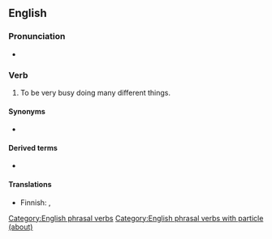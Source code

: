 {{also|runabout}}
==English==

===Pronunciation===
* {{audio|En-au-run about.ogg|Audio (AU)|lang=en}}

===Verb===
{{en-verb|runs about|running about|ran about|run about}}

# {{lb|en|idiomatic|intransitive}} To be very busy doing many different things.
#: {{ux|en|I've been '''running about''' all week getting everything ready for the holidays.}}

====Synonyms====
* {{l|en|run around}}

====Derived terms====
* {{l|en|runabout}}

====Translations====
{{trans-top|to be very busy doing many things}}
* Finnish: {{t+|fi|touhuta}}, {{t+|fi|touhuilla}}
{{trans-mid}}
{{trans-bottom}}

[[Category:English phrasal verbs]]
[[Category:English phrasal verbs with particle (about)]]